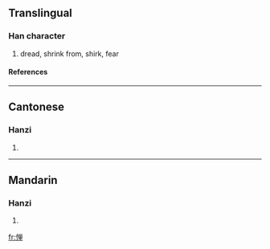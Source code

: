 {{see|憚}}

==Translingual==
===Han character===
{{Han char|rn=61|rad=心|as=08|sn=11|four=|canj=心金田十 (PCWJ)}}
# dread, shrink from, shirk, fear
====References====
{{Han ref|kx=0392.181|hdz=42318.140|uh=60EE|ud=24814}}
----
==Cantonese==
===Hanzi===
{{yue-hanzi|jyut=|y=daan6}}
# {{defn|Cantonese}}
----
==Mandarin==
===Hanzi===
{{cmn-hanzi|tra=憚|pin=[[dàn]] (dan4)|wg=tan<sup>4</sup>}}
# {{defn|Mandarin}}

[[fr:惮]]